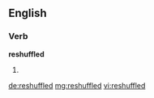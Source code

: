 ==English==

===Verb===
'''reshuffled'''

# {{past of|reshuffle}}

[[de:reshuffled]]
[[mg:reshuffled]]
[[vi:reshuffled]]